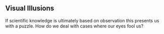 ## Visual Illusions

If scientific knowledge is ultimately based on observation this presents us with a puzzle. How do we deal with cases where our eyes fool us?